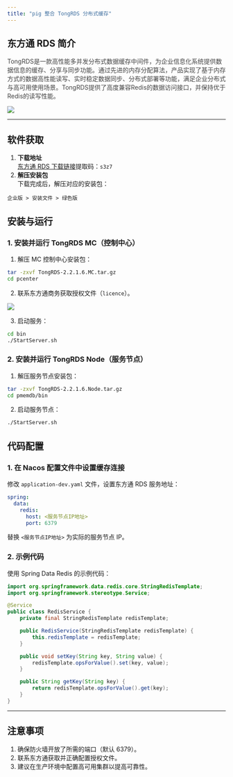 ```yaml
---
title: "pig 整合 TongRDS 分布式缓存"
---
```


## **东方通 RDS 简介**
<font style="color:rgb(67, 67, 67);">TongRDS是一款高性能多并发分布式数据缓存中间件，为企业信息化系统提供数据信息的缓存、分享与同步功能。通过先进的内存分配算法，产品实现了基于内存方式的数据高性能读写、实时稳定数据同步、分布式部署等功能，满足企业分布式与高可用使用场景。TongRDS提供了高度兼容Redis的数据访问接口，并保持优于Redis的读写性能。</font>

![](https://cdn.nlark.com/yuque/0/2024/png/283679/1732002366360-576be7e2-1696-48bd-b9ea-e1d2275b333e.png)

---

## **软件获取**
1. **下载地址**  
[东方通 RDS 下载链接](https://pan.baidu.com/s/1ljBkdilh6GISM-dKLGQSLQ?pwd=s3z7)提取码：`s3z7`
2. **解压安装包**  
下载完成后，解压对应的安装包：

```plain
企业版 > 安装文件 > 绿色版
```

## **安装与运行**
### **1. 安装并运行 TongRDS MC（控制中心）**
1. 解压 MC 控制中心安装包：

```bash
tar -zxvf TongRDS-2.2.1.6.MC.tar.gz
cd pcenter
```

2. 联系东方通商务获取授权文件（`licence`）。  

![](https://cdn.nlark.com/yuque/0/2024/png/283679/1732002416108-9824e84b-8297-4ba8-b02e-c4312578c88d.png)

3. 启动服务：

```bash
cd bin
./StartServer.sh
```

### **2. 安装并运行 TongRDS Node（服务节点）**
1. 解压服务节点安装包：

```bash
tar -zxvf TongRDS-2.2.1.6.Node.tar.gz
cd pmemdb/bin
```

2. 启动服务节点：

```bash
./StartServer.sh
```

## **代码配置**
### **1. 在 Nacos 配置文件中设置缓存连接**
修改 `application-dev.yaml` 文件，设置东方通 RDS 服务地址：

```yaml
spring:
  data:
    redis:
      host: <服务节点IP地址>
      port: 6379
```

替换 `<服务节点IP地址>` 为实际的服务节点 IP。

### **2. 示例代码**
使用 Spring Data Redis 的示例代码：

```java
import org.springframework.data.redis.core.StringRedisTemplate;
import org.springframework.stereotype.Service;

@Service
public class RedisService {
    private final StringRedisTemplate redisTemplate;

    public RedisService(StringRedisTemplate redisTemplate) {
        this.redisTemplate = redisTemplate;
    }

    public void setKey(String key, String value) {
        redisTemplate.opsForValue().set(key, value);
    }

    public String getKey(String key) {
        return redisTemplate.opsForValue().get(key);
    }
}
```

---

## **注意事项**
1. 确保防火墙开放了所需的端口（默认 6379）。
2. 联系东方通获取并正确配置授权文件。
3. 建议在生产环境中配置高可用集群以提高可靠性。

